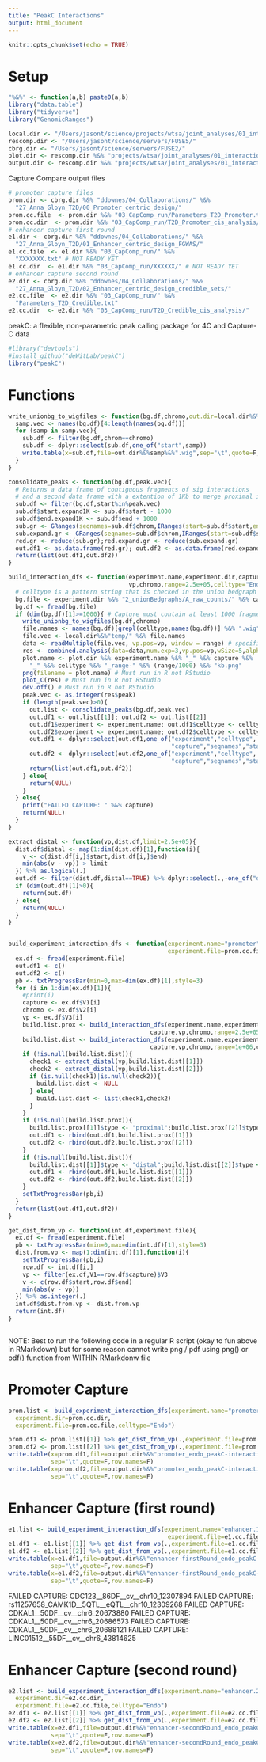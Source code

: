 ```yaml
---
title: "PeakC Interactions"
output: html_document
---
```


```r
knitr::opts_chunk$set(echo = TRUE)
```

# Setup 

```r

"%&%" <- function(a,b) paste0(a,b)
library("data.table")
library("tidyverse")
library("GenomicRanges")

local.dir <- "/Users/jasont/science/projects/wtsa/joint_analyses/01_interaction-mapping/"
rescomp.dir <- "/Users/jasont/science/servers/FUSE5/"
cbrg.dir <- "/Users/jasont/science/servers/FUSE2/"
plot.dir <- rescomp.dir %&% "projects/wtsa/joint_analyses/01_interaction-mapping/peakC_plots/"
output.dir <- rescomp.dir %&% "projects/wtsa/joint_analyses/01_interaction-mapping/peakC_interactions/"

```

Capture Compare output files 

```r
# promoter capture files 
prom.dir <- cbrg.dir %&% "ddownes/04_Collaborations/" %&%
  "27_Anna_Gloyn_T2D/00_Promoter_centric_design/"
prom.cc.file  <- prom.dir %&% "03_CapComp_run/Parameters_T2D_Promoter.txt"
prom.cc.dir  <- prom.dir %&% "03_CapComp_run/T2D_Promoter_cis_analysis/"
# enhancer capture first round  
e1.dir <- cbrg.dir %&% "ddownes/04_Collaborations/" %&%
  "27_Anna_Gloyn_T2D/01_Enhancer_centric_design_FGWAS/"
e1.cc.file  <- e1.dir %&% "03_CapComp_run/" %&%
  "XXXXXXX.txt" # NOT READY YET 
e1.cc.dir  <- e1.dir %&% "03_CapComp_run/XXXXXX/" # NOT READY YET 
# enhancer capture second round  
e2.dir <- cbrg.dir %&% "ddownes/04_Collaborations/" %&%
  "27_Anna_Gloyn_T2D/02_Enhancer_centric_design_credible_sets/"
e2.cc.file  <- e2.dir %&% "03_CapComp_run/" %&%
  "Parameters_T2D_Credible.txt"
e2.cc.dir  <- e2.dir %&% "03_CapComp_run/T2D_Credible_cis_analysis/"

```

peakC: a flexible, non-parametric peak calling package for 4C and Capture-C data

```r
#library("devtools")
#install_github("deWitLab/peakC")
library("peakC")

```


# Functions

```r

write_unionbg_to_wigfiles <- function(bg.df,chromo,out.dir=local.dir%&%"temp/"){
  samp.vec <- names(bg.df)[4:length(names(bg.df))]
  for (samp in samp.vec){
    sub.df <- filter(bg.df,chrom==chromo)
    sub.df <- dplyr::select(sub.df,one_of("start",samp)) 
    write.table(x=sub.df,file=out.dir%&%samp%&%".wig",sep="\t",quote=F,row.names = F,col.names = F)
  }
}

consolidate_peaks <- function(bg.df,peak.vec){
  # Returns a data frame of contiguous fragments of sig interactions 
  # and a second data frame with a extention of 1Kb to merge proximal interaction 
  sub.df <- filter(bg.df,start%in%peak.vec)
  sub.df$start.expand1K <- sub.df$start - 1000
  sub.df$end.expand1K <- sub.df$end + 1000
  sub.gr <- GRanges(seqnames=sub.df$chrom,IRanges(start=sub.df$start,end=sub.df$end))
  sub.expand.gr <- GRanges(seqnames=sub.df$chrom,IRanges(start=sub.df$start.expand1K,end=sub.df$end.expand1K))
  red.gr <- reduce(sub.gr);red.expand.gr <- reduce(sub.expand.gr)
  out.df1 <- as.data.frame(red.gr); out.df2 <- as.data.frame(red.expand.gr)
  return(list(out.df1,out.df2))
}

build_interaction_dfs <- function(experiment.name,experiment.dir,capture,
                                  vp,chromo,range=2.5e+05,celltype="Endo"){
  # celltype is a pattern string that is checked in the union bedgraph file used for extraction
  bg.file <- experiment.dir %&% "2_unionBedgraphs/A_raw_counts/" %&% capture %&% "_raw.unionbdg"
  bg.df <- fread(bg.file)  
  if (dim(bg.df)[1]>=1000){ # Capture must contain at least 1000 fragments in unionbedgraph 
    write_unionbg_to_wigfiles(bg.df,chromo)
    file.names <- names(bg.df)[grepl(celltype,names(bg.df))] %&% ".wig"
    file.vec <- local.dir%&%"temp/" %&% file.names 
    data <- readMultiple(file.vec, vp.pos=vp, window = range) # specified range 
    res <- combined.analysis(data=data,num.exp=3,vp.pos=vp,wSize=5,alphaFDR=0.05)
    plot.name <- plot.dir %&% experiment.name %&% "_" %&% capture %&% 
      "_" %&% celltype %&% "_range-" %&% (range/1000) %&% "kb.png"
    png(filename = plot.name) # Must run in R not RStudio 
    plot_C(res) # Must run in R not RStudio
    dev.off() # Must run in R not RStudio
    peak.vec <- as.integer(res$peak)
    if (length(peak.vec)>0){
      out.list <- consolidate_peaks(bg.df,peak.vec)
      out.df1 <- out.list[[1]]; out.df2 <- out.list[[2]]
      out.df1$experiment <- experiment.name; out.df1$celltype <- celltype; out.df1$capture <- capture
      out.df2$experiment <- experiment.name; out.df2$celltype <- celltype; out.df2$capture <- capture
      out.df1 <- dplyr::select(out.df1,one_of("experiment","celltype",
                                              "capture","seqnames","start","end","width"))
      out.df2 <- dplyr::select(out.df2,one_of("experiment","celltype",
                                              "capture","seqnames","start","end","width"))
      return(list(out.df1,out.df2))    
    } else{
      return(NULL)
    }    
  } else{
    print("FAILED CAPTURE: " %&% capture)
    return(NULL)
  }
}

```


```r

extract_distal <- function(vp,dist.df,limit=2.5e+05){
  dist.df$distal <- map(1:dim(dist.df)[1],function(i){
    v <- c(dist.df[i,]$start,dist.df[i,]$end)
    min(abs(v - vp)) > limit
  }) %>% as.logical(.)
  out.df <- filter(dist.df,distal==TRUE) %>% dplyr::select(.,-one_of("distal"))
  if (dim(out.df)[1]>0){
    return(out.df)    
  } else{
    return(NULL)
  }
}


build_experiment_interaction_dfs <- function(experiment.name="promoter",experiment.dir=prom.cc.dir,
                                             experiment.file=prom.cc.file,celltype="Endo"){
  ex.df <- fread(experiment.file)
  out.df1 <- c()
  out.df2 <- c()
  pb <- txtProgressBar(min=0,max=dim(ex.df)[1],style=3)
  for (i in 1:dim(ex.df)[1]){
    #print(i)
    capture <- ex.df$V1[i]
    chromo <- ex.df$V2[i]
    vp <- ex.df$V3[i]
    build.list.prox <- build_interaction_dfs(experiment.name,experiment.dir,
                                        capture,vp,chromo,range=2.5e+05,celltype)
    build.list.dist <- build_interaction_dfs(experiment.name,experiment.dir,
                                        capture,vp,chromo,range=1e+06,celltype)
    if (!is.null(build.list.dist)){
      check1 <- extract_distal(vp,build.list.dist[[1]])
      check2 <- extract_distal(vp,build.list.dist[[2]])
      if (is.null(check1)|is.null(check2)){
        build.list.dist <- NULL
      } else{
        build.list.dist <- list(check1,check2)
      }      
    }
    if (!is.null(build.list.prox)){
      build.list.prox[[1]]$type <- "proximal";build.list.prox[[2]]$type <- "proximal"
      out.df1 <- rbind(out.df1,build.list.prox[[1]])
      out.df2 <- rbind(out.df2,build.list.prox[[2]]) 
    }
    if (!is.null(build.list.dist)){
      build.list.dist[[1]]$type <- "distal";build.list.dist[[2]]$type <- "distal"
      out.df1 <- rbind(out.df1,build.list.dist[[1]])
      out.df2 <- rbind(out.df2,build.list.dist[[2]]) 
    }
    setTxtProgressBar(pb,i)
  }
  return(list(out.df1,out.df2))
}

get_dist_from_vp <- function(int.df,experiment.file){
  ex.df <- fread(experiment.file)
  pb <- txtProgressBar(min=0,max=dim(int.df)[1],style=3)
  dist.from.vp <- map(1:dim(int.df)[1],function(i){
    setTxtProgressBar(pb,i)
    row.df <- int.df[i,]
    vp <- filter(ex.df,V1==row.df$capture)$V3
    v <- c(row.df$start,row.df$end)
    min(abs(v - vp))    
  }) %>% as.integer(.)
  int.df$dist.from.vp <- dist.from.vp
  return(int.df)
}



```

NOTE: Best to run the following code in a regular R script (okay to fun above in RMarkdown) but for some reason cannot write png / pdf using png() or pdf() function from WITHIN RMarkdonw file 

# Promoter Capture 

```r

prom.list <- build_experiment_interaction_dfs(experiment.name="promoter",
  experiment.dir=prom.cc.dir,                                 
  experiment.file=prom.cc.file,celltype="Endo")

prom.df1 <- prom.list[[1]] %>% get_dist_from_vp(.,experiment.file=prom.cc.file)
prom.df2 <- prom.list[[2]] %>% get_dist_from_vp(.,experiment.file=prom.cc.file)
write.table(x=prom.df1,file=output.dir%&%"promoter_endo_peakC-interactions.txt",
            sep="\t",quote=F,row.names=F)
write.table(x=prom.df2,file=output.dir%&%"promoter_endo_peakC-interactions_merge1K.txt",
            sep="\t",quote=F,row.names=F)

```

# Enhancer Capture (first round)

```r

e1.list <- build_experiment_interaction_dfs(experiment.name="enhancer.1st",experiment.dir=e1.cc.dir,
                                             experiment.file=e1.cc.file,celltype="Endo")
e1.df1 <- e1.list[[1]] %>% get_dist_from_vp(.,experiment.file=e1.cc.file)
e1.df2 <- e1.list[[2]] %>% get_dist_from_vp(.,experiment.file=e1.cc.file)
write.table(x=e1.df1,file=output.dir%&%"enhancer-firstRound_endo_peakC-interactions.txt",
            sep="\t",quote=F,row.names=F)
write.table(x=e1.df2,file=output.dir%&%"enhancer-firstRound_endo_peakC-interactions_merge1K.txt",
            sep="\t",quote=F,row.names=F)

```


FAILED CAPTURE: CDC123__86DF__cv__chr10_12307894
FAILED CAPTURE: rs11257658_CAMK1D__5QTL__eQTL__chr10_12309268
FAILED CAPTURE: CDKAL1__50DF__cv__chr6_20673880
FAILED CAPTURE: CDKAL1__50DF__cv__chr6_20686573
FAILED CAPTURE: CDKAL1__50DF__cv__chr6_20688121
FAILED CAPTURE: LINC01512__55DF__cv__chr6_43814625


# Enhancer Capture (second round)

```r

e2.list <- build_experiment_interaction_dfs(experiment.name="enhancer.2nd",
  experiment.dir=e2.cc.dir,
  experiment.file=e2.cc.file,celltype="Endo")
e2.df1 <- e2.list[[1]] %>% get_dist_from_vp(.,experiment.file=e2.cc.file)
e2.df2 <- e2.list[[2]] %>% get_dist_from_vp(.,experiment.file=e2.cc.file)
write.table(x=e2.df1,file=output.dir%&%"enhancer-secondRound_endo_peakC-interactions.txt",
            sep="\t",quote=F,row.names=F)
write.table(x=e2.df2,file=output.dir%&%"enhancer-secondRound_endo_peakC-interactions_merge1K.txt",
            sep="\t",quote=F,row.names=F)

```


